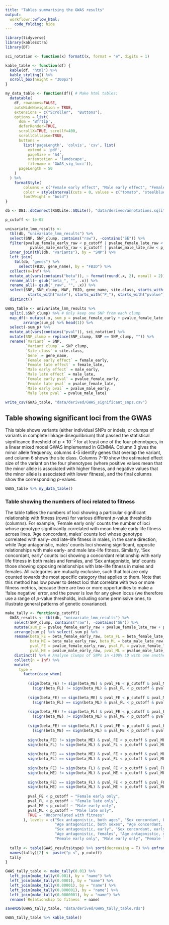 ```yaml
---
title: "Tables summarising the GWAS results"
output: 
  workflowr::wflow_html:
    code_folding: hide 
---
```


```r
library(tidyverse)
library(kableExtra)
library(DT)

sci_notation <- function(x) formatC(x, format = "e", digits = 1)

kable_table <- function(df) {
  kable(df, "html") %>%
  kable_styling() %>%
  scroll_box(height = "300px")
}

my_data_table <- function(df){ # Make html tables:
  datatable(
    df, rownames=FALSE,
    autoHideNavigation = TRUE,
    extensions = c("Scroller",  "Buttons"),
    options = list(
      dom = 'Bfrtip',
      deferRender=TRUE,
      scrollX=TRUE, scrollY=400,
      scrollCollapse=TRUE,
      buttons = 
        list('pageLength', 'colvis', 'csv', list(
          extend = 'pdf',
          pageSize = 'A4',
          orientation = 'landscape',
          filename = 'GWAS_sig_loci')),
      pageLength = 50
    )
  ) %>%
    formatStyle(
        columns = c("Female early effect", "Male early effect", "Female late effect", "Male late effect"), 
        color = styleInterval(cuts = 0, values = c("tomato", "steelblue")),
        fontWeight = "bold")
}

db <- DBI::dbConnect(RSQLite::SQLite(), "data/derived/annotations.sqlite3")

p_cutoff <- 1e-05

univariate_lmm_results <- 
  tbl(db, "univariate_lmm_results") %>%
  select(SNP, SNP_clump, contains("raw"), -contains("SE")) %>% 
  filter(pvalue_female_early_raw < p_cutoff | pvalue_female_late_raw < p_cutoff | 
           pvalue_male_early_raw < p_cutoff | pvalue_male_late_raw < p_cutoff) %>% 
  inner_join(tbl(db, "variants"), by = "SNP") %>%
  left_join(
    tbl(db, "genes") %>% 
      select(FBID, gene_name), by = "FBID") %>%
  collect(n=Inf) %>%
  mutate_at(vars(contains("beta")), ~ format(round(.x, 2), nsmall = 2)) %>% 
  rename_all(~ gsub("beta_", "", .x)) %>%
  rename_all(~ gsub("_raw", "", .x)) %>%
  select(SNP, SNP_clump, MAF, FBID, gene_name, site.class, starts_with("female"), 
          starts_with("male"), starts_with("P_"), starts_with("pvalue")) %>%
  distinct()

GWAS_table <- univariate_lmm_results %>% 
  split(.$SNP_clump) %>% # Only keep one SNP from each clump
  map_df(~ mutate(.x, sum_p = pvalue_female_early + pvalue_female_late + pvalue_male_early + pvalue_male_late) %>% 
        arrange(sum_p) %>% head(1)) %>% 
  select(-sum_p) %>% 
  mutate_at(vars(contains("pval")), sci_notation) %>% 
  mutate(SNP_clump = replace(SNP_clump, SNP == SNP_clump, "")) %>% 
  rename(`Variant` = SNP,
         `Variant clump` = SNP_clump,
         `Site class` = site.class,
         `Gene` = gene_name, 
         `Female early effect` = female_early,
         `Female late effect` = female_late,
         `Male early effect` = male_early,
         `Male late effect` = male_late,
         `Female early pval` = pvalue_female_early,
         `Female late pval` = pvalue_female_late,
         `Male early pval` = pvalue_male_early,
         `Male late pval` = pvalue_male_late) 

write_csv(GWAS_table, "data/derived/GWAS_significant_snps.csv")
```

## Table showing significant loci from the GWAS

This table shows variants (either individual SNPs or indels, or clumps of variants in complete linkage disequilibrium) that passed the statistical significance threshold of $p < 10^{-5}$ for at least one of the four phenotypes, in a linear mixed model GWAS implemented in GEMMA. Column 3 gives the minor allele frequency, columns 4-5 identify genes that overlap the variant, and column 6 shows the site class. Columns 7-10 show the estimated effect size of the variant on the four phenotypes (where positive values mean that the minor allele is associated with higher fitness, and negative values that the minor allele is associated with lower fitness), and the final columns show the corresponding $p$-values.

```r
GWAS_table %>% my_data_table()
```

### Table showing the numbers of loci related to fitness
The table tallies the numbers of loci showing a particular significant relationship with fitness (rows) for various different $p$-value thresholds (columns). For example, 'Female early only' counts the number of loci whose genotype significantly correlated with mean female early life fitness across lines. 'Age concordant, males' counts loci whose genotype correlated with early- _and_ late-life fitness in males, in the same direction, while 'Age antagonistic, males' counts loci showing significant, opposite relationships with male early- and male late-life fitness. Similarly, 'Sex concordant, early' counts loci showing a concordant relationship with early life fitness in both males and females, and 'Sex antagonistic, late' counts those showing opposing relationships with late-life fitness in males and females. All categories are mutually exclusive, such that loci are only counted towards the most specific category that applies to them. Note that this method has low power to detect loci that correlate with two or more fitness metrics, because there are two or more opportunities to make a 'false negative' error, and the power is low for any given locus (we therefore use a range of $p$-value thresholds, including some permissive ones, to illustrate general patterns of genetic covariance).

```r
make_tally <- function(p_cutoff){
  GWAS_results <- tbl(db, "univariate_lmm_results") %>%
    select(SNP_clump, contains("raw"), -contains("SE")) %>% 
    mutate(sum_p = pvalue_female_early_raw + pvalue_female_late_raw + pvalue_male_early_raw + pvalue_male_late_raw) %>% 
    arrange(sum_p) %>% select(-sum_p) %>% 
    rename(beta_FE = beta_female_early_raw, beta_FL = beta_female_late_raw,
           beta_ME = beta_male_early_raw, beta_ML = beta_male_late_raw,
           pval_FE = pvalue_female_early_raw, pval_FL = pvalue_female_late_raw,
           pval_ME = pvalue_male_early_raw, pval_ML = pvalue_male_late_raw) %>% 
    distinct() %>% # Analyse clumps of SNPs in <100% LD with one another
    collect(n = Inf) %>% 
    mutate(
      type = 
        factor(case_when(
          
          (sign(beta_FE) != sign(beta_ME) & pval_FE < p_cutoff & pval_ME < p_cutoff) & 
            (sign(beta_FL) != sign(beta_ML) & pval_FL < p_cutoff & pval_ML < p_cutoff) ~ "Sex antagonistic, both ages",
          
          (sign(beta_FE) == sign(beta_ME) & pval_FE < p_cutoff & pval_ME < p_cutoff) & 
            (sign(beta_FL) == sign(beta_ML) & pval_FL < p_cutoff & pval_ML < p_cutoff) ~ "Sex concordant, both ages",
          
          (sign(beta_FE) != sign(beta_FL) & pval_FE < p_cutoff & pval_FL < p_cutoff) & 
            (sign(beta_ME) != sign(beta_ML) & pval_ME < p_cutoff & pval_ML < p_cutoff) ~ "Age antagonistic, both sexes",
          
          (sign(beta_FE) == sign(beta_FL) & pval_FE < p_cutoff & pval_FL < p_cutoff) &
            (sign(beta_ME) == sign(beta_ML) & pval_ME < p_cutoff & pval_ML < p_cutoff) ~ "Age concordant, both sexes",
          
          sign(beta_FE) != sign(beta_ME) & pval_FE < p_cutoff & pval_ME < p_cutoff ~ "Sex antagonistic, early",
          sign(beta_FL) != sign(beta_ML) & pval_FL < p_cutoff & pval_ML < p_cutoff ~ "Sex antagonistic, late",
          
          sign(beta_FE) == sign(beta_ME) & pval_FE < p_cutoff & pval_ME < p_cutoff ~ "Sex concordant, early",
          sign(beta_FL) == sign(beta_ML) & pval_FL < p_cutoff & pval_ML < p_cutoff ~ "Sex concordant, late",
          
          sign(beta_FE) != sign(beta_FL) & pval_FE < p_cutoff & pval_FL < p_cutoff ~ "Age antagonistic, females",
          sign(beta_ME) != sign(beta_ML) & pval_ME < p_cutoff & pval_ML < p_cutoff ~ "Age antagonistic, males",
          
          sign(beta_FE) == sign(beta_FL) & pval_FE < p_cutoff & pval_FL < p_cutoff ~ "Age concordant, females",
          sign(beta_ME) == sign(beta_ML) & pval_ME < p_cutoff & pval_ML < p_cutoff ~ "Age concordant, males",
          
          pval_FE < p_cutoff ~ "Female early only",
          pval_FL < p_cutoff ~ "Female late only",
          pval_ME < p_cutoff ~ "Male early only",
          pval_ML < p_cutoff ~ "Male late only",
          TRUE ~ "Uncorrelated with fitness"
        ), levels = c("Sex antagonistic, both ages", "Sex concordant, both ages", 
                      "Age antagonistic, both sexes", "Age concordant, both sexes",
                      "Sex antagonistic, early", "Sex concordant, early", "Sex antagonistic, late", "Sex concordant, late",
                      "Age antagonistic, females", "Age antagonistic, males", "Age concordant, females", "Age concordant, males",
                      "Female early only", "Male early only", "Female late only", "Male late only", "Uncorrelated with fitness")))
  
  tally <- table(GWAS_results$type) %>% sort(decreasing = T) %>% enframe()
  names(tally)[2] <- paste("p <", p_cutoff)
  tally
}

GWAS_tally_table <- make_tally(0.01) %>% 
  left_join(make_tally(0.001), by = "name") %>% 
  left_join(make_tally(0.0001), by = "name") %>% 
  left_join(make_tally(0.00001), by = "name") %>% 
  left_join(make_tally(0.000001), by = "name") %>% 
  left_join(make_tally(0.0000001), by = "name") %>% 
  rename(`Relationship to fitness` = name)

saveRDS(GWAS_tally_table, "data/derived/GWAS_tally_table.rds")

GWAS_tally_table %>% kable_table()
```


